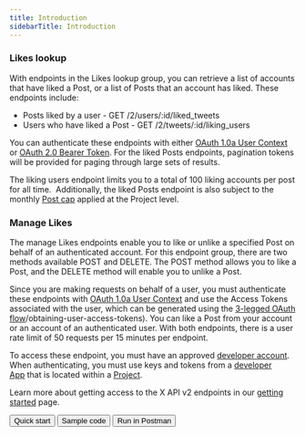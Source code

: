---
title: Introduction
sidebarTitle: Introduction
---


### Likes lookup

With endpoints in the Likes lookup group, you can retrieve a list of accounts that have liked a Post, or a list of Posts that an account has liked. These endpoints include:

* Posts liked by a user - GET /2/users/:id/liked_tweets
* Users who have liked a Post - GET /2/tweets/:id/liking_users

You can authenticate these endpoints with either [OAuth 1.0a User Context](https://developer.twitter.com/resources/fundamentals/authentication) or [OAuth 2.0 Bearer Token](https://developer.twitter.com/en/docs/authentication/oauth-2-0). For the liked Posts endpoints, pagination tokens will be provided for paging through large sets of results.

The liking users endpoint limits you to a total of 100 liking accounts per post for all time.  Additionally, the liked Posts endpoint is also subject to the monthly [Post cap](/x-api/fundamentals/tweet-cap) applied at the Project level.
 

### Manage Likes

The manage Likes endpoints enable you to like or unlike a specified Post on behalf of an authenticated account. For this endpoint group, there are two methods available POST and DELETE. The POST method allows you to like a Post, and the DELETE method will enable you to unlike a Post.

Since you are making requests on behalf of a user, you must authenticate these endpoints with [OAuth 1.0a User Context](/resources/fundamentals/authentication) and use the Access Tokens associated with the user, which can be generated using the [3-legged OAuth flow](/resources/fundamentals/authentication#oauth-1-0a-2)/obtaining-user-access-tokens). You can like a Post from your account or an account of an authenticated user. With both endpoints, there is a user rate limit of 50 requests per 15 minutes per endpoint. 
 

To access these endpoint, you must have an approved [developer account](/resources/fundamentals/developer-portal). When authenticating, you must use keys and tokens from a [developer App](/resources/fundamentals/developer-apps) that is located within a [Project](/resources/fundamentals/projects). 

Learn more about getting access to the X API v2 endpoints in our [getting started](/x-api/getting-started/about-x-api) page.
<div class="flex space-x-2">
<Button href="https://developer.x.com/en/docs/twitter-api/tweets/likes/quick-start.html">
  Quick start
</Button>
<Button href="https://github.com/xdevplatform/Twitter-API-v2-sample-code">
  Sample code
</Button>
<Button href="https://t.co/twitter-api-postman">
  Run in Postman
</Button>
</div>
